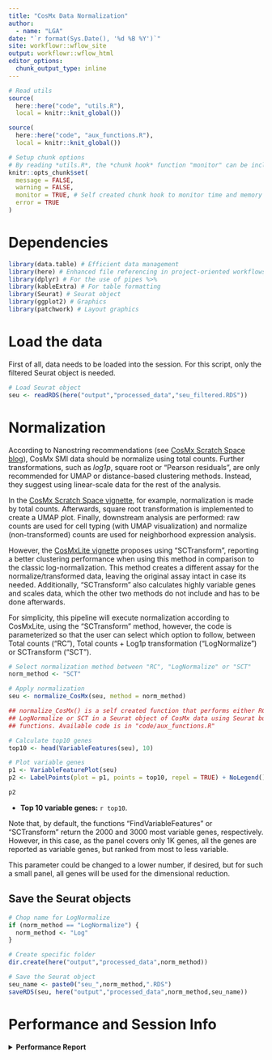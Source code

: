 ```yaml
---
title: "CosMx Data Normalization"
author: 
  - name: "LGA"
date: "`r format(Sys.Date(), '%d %B %Y')`"
site: workflowr::wflow_site
output: workflowr::wflow_html
editor_options:
  chunk_output_type: inline
---
```


<!-- This pipeline has been developed using Seurat v4.4, as Seurat v5 presents several changes to the object structure that affected the working methods. Aditionally, the AtoMx exported Seurat objects come in the Seurat v4 structure. Therefore, working in this version can be more compatible with exported data too. -->

```r
# Read utils
source(
  here::here("code", "utils.R"), 
  local = knitr::knit_global())

source(
  here::here("code", "aux_functions.R"), 
  local = knitr::knit_global())

# Setup chunk options
# By reading *utils.R*, the *chunk hook* function "monitor" can be included
knitr::opts_chunk$set(
  message = FALSE,
  warning = FALSE,
  monitor = TRUE, # Self created chunk hook to monitor time and memory usage
  error = TRUE
)
```

# Dependencies

```r
library(data.table) # Efficient data management
library(here) # Enhanced file referencing in project-oriented workflows
library(dplyr) # For the use of pipes %>%
library(kableExtra) # For table formatting
library(Seurat) # Seurat object
library(ggplot2) # Graphics
library(patchwork) # Layout graphics
```

# Load the data

First of all, data needs to be loaded into the session. For this script, only the filtered Seurat object is needed.  

```r
# Load Seurat object
seu <- readRDS(here("output","processed_data","seu_filtered.RDS"))
```

# Normalization

According to Nanostring recommendations (see [CosMx Scratch Space blog](https://nanostring-biostats.github.io/CosMx-Analysis-Scratch-Space/posts/normalization/)), CosMx SMI data should be normalize using total counts. Further transformations, such as *log1p*, square root or "Pearson residuals", are only recommended for UMAP or distance-based clustering methods. Instead, they suggest using linear-scale data for the rest of the analysis.  

In the [CosMx Scratch Space vignette](https://github.com/Nanostring-Biostats/CosMx-Analysis-Scratch-Space/tree/Main/_code/vignette), for example, normalization is made by total counts. Afterwards, square root transformation is implemented to create a UMAP plot. Finally, downstream analysis are performed: raw counts are used for cell typing (with UMAP visualization) and normalize (non-transformed) counts are used for neighborhood expression analysis.  

However, the [CosMxLite vignette](https://github.com/cancerbioinformatics/CosMx_Lite/tree/main/scripts) proposes using "SCTransform", reporting a better clustering performance when using this method in comparison to the classic log-normalization. This method creates a different assay for the normalize/transformed data, leaving the original assay intact in case its needed. Additionally, "SCTransform" also calculates highly variable genes and scales data, which the other two methods do not include and has to be done afterwards.  

For simplicity, this pipeline will execute normalization according to CosMxLite, using the "SCTransform" method, however, the code is parameterized so that the user can select which option to follow, between Total counts ("RC"), Total counts + Log1p transformation ("LogNormalize") or SCTransform ("SCT").  

```r
# Select normalization method between "RC", "LogNormalize" or "SCT"
norm_method <- "SCT"

# Apply normalization
seu <- normalize_CosMx(seu, method = norm_method)

## normalize_CosMx() is a self created function that performs either RC, 
## LogNormalize or SCT in a Seurat object of CosMx data using Seurat built-in
## functions. Available code is in "code/aux_functions.R"
```

```r
# Calculate top10 genes
top10 <- head(VariableFeatures(seu), 10)

# Plot variable genes
p1 <- VariableFeaturePlot(seu)
p2 <- LabelPoints(plot = p1, points = top10, repel = TRUE) + NoLegend()

p2
```
  
- **Top 10 variable genes:** `r top10`.   

Note that, by default, the functions "FindVariableFeatures" or "SCTransform" return the 2000 and 3000 most variable genes, respectively. However, in this case, as the panel covers only 1K genes, all the genes are reported as variable genes, but ranked from most to less variable.  

This parameter could be changed to a lower number, if desired, but for such a small panel, all genes will be used for the dimensional reduction.  

## Save the Seurat objects

```r
# Chop name for LogNormalize
if (norm_method == "LogNormalize") {
  norm_method <- "Log"
}

# Create specific folder
dir.create(here("output","processed_data",norm_method))

# Save the Seurat object
seu_name <- paste0("seu_",norm_method,".RDS")
saveRDS(seu, here("output","processed_data",norm_method,seu_name))
```

<!-- Note I save them in a specific folder, depending on the normalization method. This way, the user can execute different methods and the following scripts can be standardize to use with any of these just by indicating the folder, and their resulting objects are more tidy -->

# Performance and Session Info

<details>
  <summary>**Performance Report**</summary>
```r
# Report dataframe
report_data <- data.table(
  Chunk = names(all_times),
  Time_sec = round(unlist(all_times), 2),
  Memory_Mb = round(unlist(all_mem), 2)
)

# Add total row
total_time <- round(sum(unlist(all_times)), 2)
total_mem <- round(sum(unlist(all_mem)), 2)

new_row <- list("Total", total_time, total_mem)
report_data <- rbindlist(list(report_data, new_row))

# Save as CSV
if(!dir.exists(here("output","performance_reports"))){
  dir.create(here("output","performance_reports"))
}

write.csv(report_data, here("output","performance_reports","2.0_normalization_PR.csv"), row.names = FALSE)

# Show table
knitr::kable(report_data, row.names = FALSE, format = "html") %>%
  kable_styling(bootstrap_options = c("striped", "hover", "condensed"))
```
</details>
